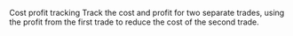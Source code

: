 Cost profit tracking
    Track the cost and profit for two separate trades, using the profit from the first trade to reduce the cost of the second trade.